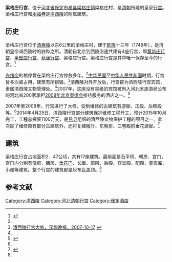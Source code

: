 '''梁格庄行宫'''，位于[[河北省|河北省]][[保定市|保定市]][[易县|易县]][[梁格庄镇|梁格庄镇]]梁格庄村，是[[清朝|清朝]]所建的皇家[[行宫|行宫]]。梁格庄行宫和[[永福寺_(易县)|永福寺]]是[[清西陵|清西陵]]的附属建筑。

==历史==
梁格庄行宫位于[[清泰陵|清泰陵]]以东6公里的梁格庄村，建于[[乾隆|乾隆]]十三年（1748年），是清朝皇帝谒西陵时的驻跸之所。清朝自北京到西陵沿途共建有4座行宫，即[[黄新庄行宫|黄新庄行宫]]、[[半壁店行宫|半壁店行宫]]、[[秋澜行宫|秋澜行宫]]、梁格庄行宫。梁格庄行宫是其中唯一保存至今的行宫。<ref name=xhw>{{Cite web |url=http://news.xinhuanet.com/ziliao/2003-09/24/content_1097477_2.htm |title=世界文化遗产——明清皇家陵寝，新华网，2003-09-24 |accessdate=2015-01-02 |archive-date=2015-01-02 |archive-url=https://web.archive.org/web/20150102193312/http://news.xinhuanet.com/ziliao/2003-09/24/content_1097477_2.htm |dead-url=no }}</ref>

[[光绪帝|光绪帝]]的棺停曾在梁格庄行宫停放多年。<ref name=xhw/>[[中华民国|中华民国]]至[[中华人民共和国|中华人民共和国]]时期，行宫曾多次被占用，建筑有所损毁。<ref name=szwb>[http://www.sznews.com/epaper/szwb/content/2007-10/17/content_1583763.htm 清西陵行宫大修，深圳晚报，2007-10-17] {{webarchive|url=https://web.archive.org/web/20150102063537/http://www.sznews.com/epaper/szwb/content/2007-10/17/content_1583763.htm |date=2015-01-02 }}</ref>清西陵对外开放后，行宫辟为清西陵行宫宾馆，隶属清西陵文物管理处。<ref name=xhw/>2007年，这座没有星级的宾馆被列入河北省旅游局公布的河北省200家承担[[2008年北京奥运会|2008年北京奥运会]]接待服务的酒店之一。<ref name=yzwb>{{Cite web |url=http://yzwb.sjzdaily.com.cn/review/html/2007-12/23/content_65754.htm |title=酒店业冀军“秣马”奥运，燕赵晚报，2007-12-23 |accessdate=2015-01-02 |archive-date=2019-09-14 |archive-url=https://web.archive.org/web/20190914155153/http://yzwb.sjzdaily.com.cn/review/html/2007-12/23/content_65754.htm |dead-url=yes }}</ref>

2007年至2008年，行宫进行了大修，受到维修的古建筑有游廊、正殿、后照殿等。<ref name=szwb/>2014年4月25日，清西陵行宫部分建筑保护维修工程开工，预计2015年10月完工，工程总投资1100万元，是[[易县|易县]]组织的清西陵文物保护工程的项目之一。此次除了维修原有部分古建筑外，还将复建敞厅、东朝房、三卷殿前垂花游廊。<ref>{{Cite web |url=http://www.heb.chinanews.com/baoding/11/2014-08-14/94125.shtml |title=易县对清西陵行宫进行修缮 总投资1100万元，中国新闻网，2014-08-14 |accessdate=2015-01-02 |archive-date=2015-01-02 |archive-url=https://web.archive.org/web/20150102063526/http://www.heb.chinanews.com/baoding/11/2014-08-14/94125.shtml |dead-url=no }}</ref>

==建筑==
梁格庄行宫占地面积2．47公顷，共有17座建筑。最前面是石平桥、朝房、宫门，宫门内分别有值房、膳房、[[垂花门|垂花门]]、长廊、前殿、后殿、穿堂殿、配殿、銮舆库、小谢等建筑。整个行宫的建筑都是灰布瓦盖顶。<ref name=xhw/>

==参考文献==
{{Reflist|2}}

[[Category:清西陵|Category:清西陵]]
[[Category:河北清朝行宫|Category:河北清朝行宫]]
[[Category:保定酒店|Category:保定酒店]]